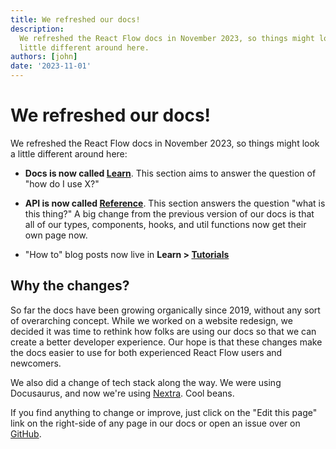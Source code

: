 ```yaml
---
title: We refreshed our docs!
description:
  We refreshed the React Flow docs in November 2023, so things might look a
  little different around here.
authors: [john]
date: '2023-11-01'
---
```


# We refreshed our docs!

We refreshed the React Flow docs in November 2023, so things might look a little
different around here:

- **Docs is now called [Learn](/learn)**. This section aims to answer the question
  of "how do I use X?"

- **API is now called [Reference](/api-reference)**. This section answers the
  question "what is this thing?" A big change from the previous version of our
  docs is that all of our types, components, hooks, and util functions now get
  their own page now.

- "How to" blog posts now live in **Learn > [Tutorials](/learn/tutorials)**

## Why the changes?

So far the docs have been growing organically since 2019, without any sort of
overarching concept. While we worked on a website redesign, we decided it was time
to rethink how folks are using our docs so that we can create a better developer
experience. Our hope is that these changes make the docs easier to use for both
experienced React Flow users and newcomers.

We also did a change of tech stack along the way. We were using Docusaurus, and
now we're using [Nextra](https://nextra.site/). Cool beans.

If you find anything to change or improve, just click on the "Edit this page"
link on the right-side of any page in our docs or open an issue over on
[GitHub](https://github.com/xyflow/web/issues/new/choose).
